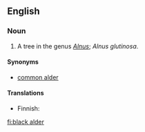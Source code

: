 ==English==

===Noun===
{{en-noun|sg=[[black]] [[alder]]}}

# A tree in the genus ''[[Alnus]]''; ''Alnus glutinosa''.

====Synonyms====
*[[common alder]]

====Translations====
{{trans-top|Alnus glutinosa}}
* Finnish: {{t-|fi|tervaleppä}}
{{trans-mid}}
{{trans-bottom}}

[[fi:black alder]]